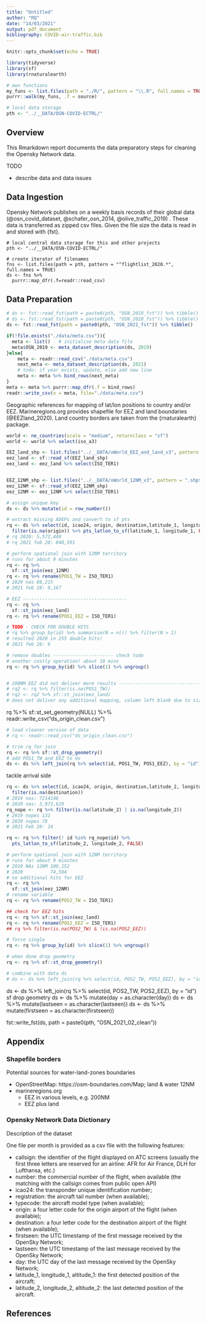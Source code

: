 ```yaml
---
title: "Untitled"
author: "RQ"
date: "14/03/2021"
output: pdf_document
bibliography: COVID-air-traffic.bib
---
```


```r
knitr::opts_chunk$set(echo = TRUE)
```
```r
library(tidyverse)
library(sf)
library(rnaturalearth)

# own functions
my_funs <- list.files(path = "./R/", pattern = "\\.R", full.names = TRUE)
purrr::walk(my_funs, .f = source)

# local data storage
pth <- "../__DATA/OSN-COVID-ECTRL/"
```

## Overview

This Rmarkdown report documents the data preparatory steps for cleaning the Opensky Network data.

TODO

* describe data and data issues

## Data Ingestion

Opensky Network publishes on a weekly basis records of their global data (@osn_covid_dataset, @schafer_osn_2014, @olive_traffic_2019) .
These data is transferred as zipped csv files.
Given the file size the data is read in and stored with {fst}.

```{}
# local central data storage for this and other projects
pth <- "../__DATA/OSN-COVID-ECTRL/"

# create iterator of filenames
fns <- list.files(path = pth, pattern = "^flightlist_2020.*", full.names = TRUE) 
ds <- fns %>% 
  purrr::map_dfr(.f=readr::read_csv)
```

## Data Preparation

```r
# ds <- fst::read_fst(path = paste0(pth, "OSN_2019_fst")) %>% tibble() 
# ds <- fst::read_fst(path = paste0(pth, "OSN_2020_fst")) %>% tibble() 
ds <- fst::read_fst(path = paste0(pth, "OSN_2021_fst")) %>% tibble() 

if(!file.exists("./data/meta.csv")){ 
  meta <- list()   # initialise meta data file
  meta$OSN_2019 <- meta_dataset_description(ds, 2019)
}else{
    meta <- readr::read_csv("./data/meta.csv")
    next_meta <- meta_dataset_description(ds, 2021)
    # todo: if year exists, update, else add new line
    meta <- meta %>% bind_rows(next_meta)
}
meta <- meta %>% purrr::map_dfr(.f = bind_rows)
readr::write_csv(x = meta, file="./data/meta.csv")
```

Geographic references for mapping of lat/lon positions to country and/or EEZ.
Marineregions.org provides shapefile for EEZ and land boundaries (@EEZland_2020).
Land country borders are taken from the {rnaturalearth} package.

```r
world <- ne_countries(scale = "medium", returnclass = "sf")
world <- world %>% select(iso_a3)

EEZ_land_shp <- list.files("../__DATA/xWorld_EEZ_and_land_v3", pattern = ".shp$", full.names=TRUE)
eez_land <- sf::read_sf(EEZ_land_shp)
eez_land <- eez_land %>% select(ISO_TER1)


EEZ_12NM_shp <- list.files("../__DATA/xWorld_12NM_v3", pattern = ".shp$", full.names=TRUE)
eez_12NM <- sf::read_sf(EEZ_12NM_shp)
eez_12NM <- eez_12NM %>% select(ISO_TER1)
```

```r
# assign unique key
ds <- ds %>% mutate(id = row_number())

# extract missing ADEPs and convert to sf pts
rq <- ds %>% select(id, icao24, origin, destination,latitude_1, longitude_1) %>%
  filter(is.na(origin)) %>% pts_latlon_to_sf(latitude_1, longitude_1, FALSE)
# rq 2020: 5,572,449
# rq 2021 feb 28: 848,591

# perform spational join with 12NM territory
# runs for about 9 minutes
rq <- rq %>% 
  sf::st_join(eez_12NM)
rq <- rq %>% rename(POS1_TW = ISO_TER1)
# 2020 nas 88,215
# 2021 feb 28: 9,167

# EEZ --------------------------------------
rq <- rq %>% 
  sf::st_join(eez_land)
rq <- rq %>% rename(POS1_EEZ = ISO_TER1)

# TODO - CHECK FOR DOUBLE HITS
# rq %>% group_by(id) %>% summarise(N = n()) %>% filter(N > 1)
# resulted 2020 in 255 double hits!
# 2021 feb 28: 9

# remove doubles ---------------------- check todo
# another costly operation! about 10 mins
rq <- rq %>% group_by(id) %>% slice(1) %>% ungroup()


# 200NM EEZ did not deliver more results --------------------------------------
# rq2 <- rq %>% filter(is.na(POS1_TW))
# rq2 <- rq2 %>% sf::st_join(eez_land)
# does not deliver any additional mapping, column left blank due to size! -----
```

rq %>% sf::st_set_geometry(NULL) %>% readr::write_csv("ds_origin_clean.csv")


```r
# load cleaner version of data
# rq <- readr::read_csv("ds_origin_clean.csv")

# trim rq for join
rq <- rq %>% sf::st_drop_geometry()
# add POS1_TW and EEZ to ds
ds <- ds %>% left_join(rq %>% select(id, POS1_TW, POS1_EEZ), by = "id")
```

tackle arrival side

```r
rq <- ds %>% select(id, icao24, origin, destination,latitude_2, longitude_2) %>%
  filter(is.na(destination))
# 2019 nas: 7214146
# 2020 nas: 3,973,629
rq_nope <- rq %>% filter(is.na(latitude_2) | is.na(longitude_2))
# 2019 nopes 131
# 2020 nopes 78
# 2021 Feb 28: 14

rq <- rq %>% filter(! id %in% rq_nope$id) %>%
  pts_latlon_to_sf(latitude_2, longitude_2, FALSE)

# perform spational join with 12NM territory
# runs for about 9 minutes
# 2019 NAs 12NM 109,152
# 2020          74,594
# no additional hits for EEZ
rq <- rq %>% 
  sf::st_join(eez_12NM)
# rename variable
rq <- rq %>% rename(POS2_TW = ISO_TER1)

## check for EEZ hits
rq <- rq %>% sf::st_join(eez_land)
rq <- rq %>% rename(POS2_EEZ = ISO_TER1)
## rq %>% filter(is.na(POS2_TW) & !is.na(POS2_EEZ))

# force single
rq <- rq %>% group_by(id) %>% slice(1) %>% ungroup()

# when done drop geometry
rq <- rq %>% sf::st_drop_geometry()

# combine with data ds
# ds <- ds %>% left_join(rq %>% select(id, POS2_TW, POS2_EEZ), by = "id")
```

ds <- ds %>% left_join(rq %>% select(id, POS2_TW, POS2_EEZ), by = "id")
sf drop geometry
ds <- ds %>% mutate(day = as.character(day)) 
ds <- ds %>% mutate(lastseen = as.character(lastseen)) 
ds <- ds %>% mutate(firstseen = as.character(firstseen)) 

fst::write_fst(ds, path = paste0(pth, "OSN_2021_02_clean"))

## Appendix

### Shapefile borders

Potential sources for water-land-zones boundaries

* OpenStreetMap: https://osm-boundaries.com/Map; land & water 12NM
* marineregions.org
  + EEZ in various levels, e.g. 200NM
  + EEZ plus land

### Opensky Network Data Dictionary

Description of the dataset

One file per month is provided as a csv file with the following features:

* callsign: the identifier of the flight displayed on ATC screens (usually the first three letters are reserved for an airline: AFR for Air France, DLH for Lufthansa, etc.)
* number: the commercial number of the flight, when available (the matching with the callsign comes from public open API)
* icao24: the transponder unique identification number;
* registration: the aircraft tail number (when available);
* typecode: the aircraft model type (when available);
* origin: a four letter code for the origin airport of the flight (when available);
* destination: a four letter code for the destination airport of the flight (when available);
* firstseen: the UTC timestamp of the first message received by the OpenSky Network;
* lastseen: the UTC timestamp of the last message received by the OpenSky Network;
* day: the UTC day of the last message received by the OpenSky Network;
* latitude_1, longitude_1, altitude_1: the first detected position of the aircraft;
* latitude_2, longitude_2, altitude_2: the last detected position of the aircraft.


## References

